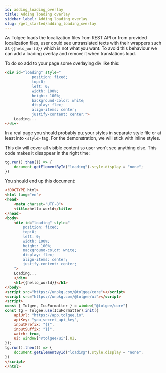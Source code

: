 ```yaml
---
id: adding_loading_overlay
title: Adding loading overlay
sidebar_label: Adding loading overlay
slug: /get_started/adding_loading_overlay
---
```


As Tolgee loads the localization files from REST API or from provided localization files, user could
see untranslated texts with their wrappers such as `{{helo_world}}` which is not what you want. To avoid this behaviour we can
add a loading overlay and remove it when translations load.

To do so add to your page some overlaying div like this:
```html
<div id="loading" style="
            position: fixed;
            top:0;
            left: 0;
            width: 100%;
            height: 100%;
            background-color: white;
            display: flex;
            align-items: center;
            justify-content: center;">
    Loading...
</div>
```
In a real page you should probably put your styles in separate style file or at least into `<style>` tag.
For the demonstration, we will stick with inline styles.

This div will cover all visible content so user won't see anything else. This code makes it disappear in the right time:
```javascript
tg.run().then(() => {
    document.getElementById("loading").style.display = "none";
})
```

You should end up this document:
```html
<!DOCTYPE html>
<html lang="en">
<head>
    <meta charset="UTF-8">
    <title>hello world</title>
</head>
<body>
    <div id="loading" style="
        position: fixed;
        top:0;
        left: 0;
        width: 100%;
        height: 100%;
        background-color: white;
        display: flex;
        align-items: center;
        justify-content: center;
    ">
    Loading...
    </div>
    <h1>{{hello_world}}</h1>
</body>
<script src="https://unpkg.com/@tolgee/core"></script>
<script src="https://unpkg.com/@tolgee/ui"></script>
<script>
const { Tolgee, IcuFormatter } = window["@tolgee/core"]
const tg = Tolgee.use(IcuFormatter).init({
    apiUrl: "https://app.tolgee.io",
    apiKey: "you_secret_api_key",
    inputPrefix: "{{",
    inputSuffix: "}}",
    watch: true,
    ui: window["@tolgee/ui"].UI,
});
tg.run().then(() => {
    document.getElementById("loading").style.display = "none";
})
</script>
</html>
```
